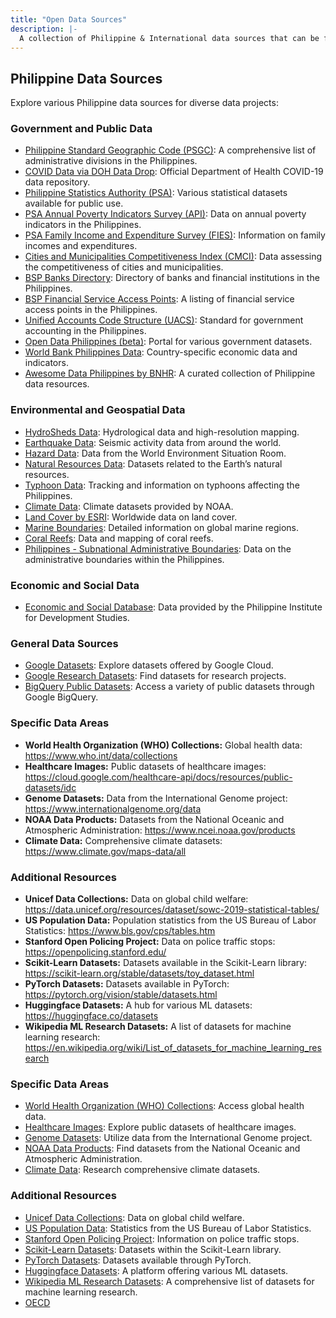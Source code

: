 ```yaml
---
title: "Open Data Sources"
description: |-
  A collection of Philippine & International data sources that can be freely used for projects.
---
```


## Philippine Data Sources

Explore various Philippine data sources for diverse data projects:

### Government and Public Data

- [Philippine Standard Geographic Code (PSGC)](https://psa.gov.ph/classification/psgc): A comprehensive list of administrative divisions in the Philippines.
- [COVID Data via DOH Data Drop](https://drive.google.com/drive/folders/1ZPPcVU4M7T-dtRyUceb0pMAd8ickYf8o): Official Department of Health COVID-19 data repository.
- [Philippine Statistics Authority (PSA)](https://openstat.psa.gov.ph/Database): Various statistical datasets available for public use.
- [PSA Annual Poverty Indicators Survey (API)](https://psa.gov.ph/content/annual-poverty-indicators-survey-apis): Data on annual poverty indicators in the Philippines.
- [PSA Family Income and Expenditure Survey (FIES)](https://psa.gov.ph/statistics/income-expenditure/fies): Information on family incomes and expenditures.
- [Cities and Municipalities Competitiveness Index (CMCI)](https://cmci.dti.gov.ph/): Data assessing the competitiveness of cities and municipalities.
- [BSP Banks Directory](https://www.bsp.gov.ph/SitePages/FinancialStability/DirBanksFIList.aspx): Directory of banks and financial institutions in the Philippines.
- [BSP Financial Service Access Points](https://www.bsp.gov.ph/SitePages/InclusiveFinance/FinancialServiceAP.aspx): A listing of financial service access points in the Philippines.
- [Unified Accounts Code Structure (UACS)](https://www.uacs.gov.ph/): Standard for government accounting in the Philippines.
- [Open Data Philippines (beta)](https://data.gov.ph/index/home): Portal for various government datasets.
- [World Bank Philippines Data](https://data.worldbank.org/country/PH): Country-specific economic data and indicators.
- [Awesome Data Philippines by BNHR](https://github.com/benhur07b/awesome-data-philippines): A curated collection of Philippine data resources.

### Environmental and Geospatial Data

- [HydroSheds Data](https://www.hydrosheds.org/): Hydrological data and high-resolution mapping.
- [Earthquake Data](https://earthquake.usgs.gov/data/): Seismic activity data from around the world.
- [Hazard Data](https://wesr.unepgrid.ch/?project=MX-XVK-HPH-OGN-HVE-GGN&language=en): Data from the World Environment Situation Room.
- [Natural Resources Data](https://resourcewatch.org/): Datasets related to the Earth's natural resources.
- [Typhoon Data](https://typhoon2000.ph/): Tracking and information on typhoons affecting the Philippines.
- [Climate Data](https://www.ncdc.noaa.gov/ibtracs/): Climate datasets provided by NOAA.
- [Land Cover by ESRI](https://livingatlas.arcgis.com/landcoverexplorer/): Worldwide data on land cover.
- [Marine Boundaries](https://www.marineregions.org/): Detailed information on global marine regions.
- [Coral Reefs](https://allencoralatlas.org/atlas/#4.12/8.7755/124.8789): Data and mapping of coral reefs.
- [Philippines - Subnational Administrative Boundaries](https://data.humdata.org/dataset/cod-ab-phl): Data on the administrative boundaries within the Philippines.

### Economic and Social Data

- [Economic and Social Database](https://econdb.pids.gov.ph/tablecategories/index/3): Data provided by the Philippine Institute for Development Studies.

### General Data Sources

- [Google Datasets](https://cloud.google.com/datasets): Explore datasets offered by Google Cloud.
- [Google Research Datasets](https://datasetsearch.research.google.com/): Find datasets for research projects.
- [BigQuery Public Datasets](https://cloud.google.com/bigquery/public-data): Access a variety of public datasets through Google BigQuery.


### Specific Data Areas

* **World Health Organization (WHO) Collections:** Global health data: [https://www.who.int/data/collections](https://www.who.int/data/collections)
* **Healthcare Images:** Public datasets of healthcare images: [https://cloud.google.com/healthcare-api/docs/resources/public-datasets/idc](https://cloud.google.com/healthcare-api/docs/resources/public-datasets/idc)
* **Genome Datasets:** Data from the International Genome project: [https://www.internationalgenome.org/data](https://www.internationalgenome.org/data)
* **NOAA Data Products:** Datasets from the National Oceanic and Atmospheric Administration: [https://www.ncei.noaa.gov/products](https://www.ncei.noaa.gov/products)
* **Climate Data:** Comprehensive climate datasets: [https://www.climate.gov/maps-data/all](https://www.climate.gov/maps-data/all)

### Additional Resources

* **Unicef Data Collections:** Data on global child welfare: [https://data.unicef.org/resources/dataset/sowc-2019-statistical-tables/](https://data.unicef.org/resources/dataset/sowc-2019-statistical-tables/)
* **US Population Data:** Population statistics from the US Bureau of Labor Statistics: [https://www.bls.gov/cps/tables.htm](https://www.bls.gov/cps/tables.htm)
* **Stanford Open Policing Project:** Data on police traffic stops: [https://openpolicing.stanford.edu/](https://openpolicing.stanford.edu/)
* **Scikit-Learn Datasets:** Datasets available in the Scikit-Learn library: [https://scikit-learn.org/stable/datasets/toy_dataset.html](https://scikit-learn.org/stable/datasets/toy_dataset.html)
* **PyTorch Datasets:** Datasets available in PyTorch: [https://pytorch.org/vision/stable/datasets.html](https://pytorch.org/vision/stable/datasets.html)
* **Huggingface Datasets:** A hub for various ML datasets: [https://huggingface.co/datasets](https://huggingface.co/datasets)
* **Wikipedia ML Research Datasets:** A list of datasets for machine learning research: [https://en.wikipedia.org/wiki/List_of_datasets_for_machine_learning_research](https://en.wikipedia.org/wiki/List_of_datasets_for_machine_learning_research)

### Specific Data Areas

- [World Health Organization (WHO) Collections](https://www.who.int/data/collections): Access global health data.
- [Healthcare Images](https://cloud.google.com/healthcare-api/docs/resources/public-datasets/idc): Explore public datasets of healthcare images.
- [Genome Datasets](https://www.internationalgenome.org/data): Utilize data from the International Genome project.
- [NOAA Data Products](https://www.ncei.noaa.gov/products): Find datasets from the National Oceanic and Atmospheric Administration.
- [Climate Data](https://www.climate.gov/maps-data/all): Research comprehensive climate datasets.

### Additional Resources

- [Unicef Data Collections](https://data.unicef.org/resources/dataset/sowc-2019-statistical-tables/): Data on global child welfare.
- [US Population Data](https://www.bls.gov/cps/tables.htm): Statistics from the US Bureau of Labor Statistics.
- [Stanford Open Policing Project](https://openpolicing.stanford.edu/): Information on police traffic stops.
- [Scikit-Learn Datasets](https://scikit-learn.org/stable/datasets/toy_dataset.html): Datasets within the Scikit-Learn library.
- [PyTorch Datasets](https://pytorch.org/vision/stable/datasets.html): Datasets available through PyTorch.
- [Huggingface Datasets](https://huggingface.co/datasets): A platform offering various ML datasets.
- [Wikipedia ML Research Datasets](https://en.wikipedia.org/wiki/List_of_datasets_for_machine_learning_research): A comprehensive list of datasets for machine learning research.
- [OECD](https://data.oecd.org/)